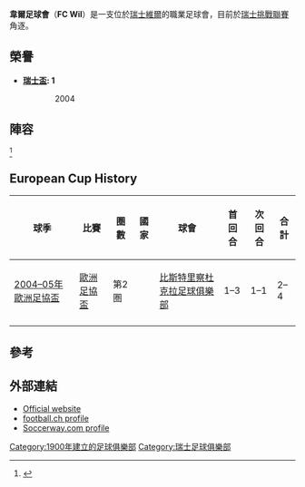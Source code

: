 {{noteTA
|G1=Football
|G2=UEFA
}}
{{Infobox football club
| clubname   = 韋爾<br> ''Wil''
| image      = 
| fullname   = FC Wil
| nickname   = 
| founded    = {{start date and age|df=yes|1900}}
| ground     = [[維爾|維爾]] IGP Arena
| capacity   = 6,900
| chairman   = Roger Bigger
| manager    = [[Fuat_Çapa|Fuat Çapa]]
| league     = [[瑞士挑戰聯賽|瑞士挑戰聯賽]]
| season     = 2021–22
| position   = 挑戰聯，第 9 位
| pattern_la1=
| pattern_b1=_vneckwhite_bottomwhite
| pattern_ra1=
| leftarm1=FFFFFF
| body1=FFFFFF
| rightarm1=FFFFFF
| shorts1=FFFFFF
| socks1=FFFFFF
| pattern_la2=
| pattern_b2=
| pattern_ra2=
| leftarm2=77B5FE
| body2=77B5FE
| rightarm2=77B5FE
| shorts2=000000
| socks2=000000
}}
'''韋爾足球會'''（'''FC Wil'''）是一支位於[[瑞士|瑞士]][[維爾|維爾]]的職業足球會，目前於[[瑞士挑戰聯賽|瑞士挑戰聯賽]]角逐。

==榮譽==
*'''[[瑞士盃|瑞士盃]]: 1'''
:: 2004

==陣容==
{{updated|2015年7月3日}}
<ref>{{Cite web |url=http://www.sfl.ch/challengeleague/klubs/fc-wil-1900/ |title=存档副本 |accessdate=2015-07-25 |archive-date=2015-06-29 |archive-url=https://web.archive.org/web/20150629004524/http://www.sfl.ch/challengeleague/klubs/fc-wil-1900/ |dead-url=yes }}</ref>
{{Fs start}}
{{Fs player|no= 1|nat=SUI|name=''Hrvoje Bukovski''|pos=GK}}
{{Fs player|no= 3|nat=BRA|name= ''Dutra''|pos=DF}}
{{Fs player|no= 4|nat=TUR|name=[[Egemen_Korkmaz|Egemen Korkmaz]]|pos=DF}}
{{Fs player|no= 5|nat=CPV|name=[[Guy_Ramos|Guy Ramos]]|pos=DF}}
{{Fs player|no= 6|nat=TUR|name=[[Ergün_Berisha|Ergün Berisha]]|pos=MF}}
{{Fs player|no= 7|nat=SWE|name=[[Andrés_Vasquez|Andrés Vasquez]]|pos=MF}}
{{Fs player|no= 8|nat=TUR|name=[[Kağan_Söylemezgiller|Kağan Söylemezgiller]]|pos=MF}}
{{Fs player|no= 9|nat=SUI|name=''Ivan Audino''|pos=FW}}
{{Fs player|no=10|nat=ALB|name=[[Gjelbrim_Taipi|Gjelbrim Taipi]]|pos=MF}}
{{Fs player|no=11|nat=BRA|name=[[Mert_Nobre|Mert Nobre]]|pos=FW}}
{{Fs player|no=13|nat=SUI|name=''Basil Stillhart''|pos=MF}}
{{Fs player|no=14|nat=SUI|name=''Silvano Schäppi''|pos=DF}}
{{Fs player|no=17|nat=SUI|name=''Dario Koller''|pos=MF}}
{{Fs mid}}
{{Fs player|no=20|nat=SUI|name=''Enis Latifi''|pos=MF}}
{{Fs player|no=21|nat=MKD|name=[[Samir_Fazli|Samir Fazli]]|pos=FW}}
{{Fs player|no=23|nat=SUI|name=[[Michael_Gonçalves|Michael Gonçalves]]|pos=DF}}
{{Fs player|no=24|nat=SUI|name=''Nedim Sacirović''|pos=MF}}
{{Fs player|no=25|nat=GER|name=''Patrick Drewes''|pos=GK|other=<small>由{{flagicon|GER}} [[禾夫斯堡足球會|禾夫斯堡]]外借</small>}}
{{Fs player|no=27|nat=BRA|name=[[安達·山度士|安達·山度士]]|pos=DF}}
{{Fs player|no=32|nat=SUI|name=''Caine Keller''|pos=FW}}
{{Fs player|no=34|nat=SUI|name=''Etienne Scholz''|pos=MF}}
{{Fs player|no=36|nat=GER|name=''David Roesler''|pos=DF}}
{{Fs player|no=37|nat=CMR|name=''Stephane Eba Eba''|pos=DF}}
{{Fs player|no=44|nat=TUR|name=[[Endoğan_Adili|Endoğan Adili]]|pos=MF|other=<small>由{{flagicon|TUR}} [[加拉塔沙雷體育會|加拉塔沙雷]]外借</small>}}
{{Fs end}}

==European Cup History==
{| class="wikitable"
! 球季
! 比賽
! 圏數
! 國家
! 球會
! 首回合 
! 次回合
! 合計
|-
|[[2004–05年歐洲足協盃|2004–05年歐洲足協盃]]
|[[歐洲足協盃|歐洲足協盃]]
|第2圏
|{{flagicon|Slovakia}}
|[[比斯特里察杜克拉足球俱樂部|比斯特里察杜克拉足球俱樂部]]
|1–3
|1–1
|2–4
|-
|}

==參考==
{{Reflist}}

==外部連結==
*[http://www.fcwil.ch/ Official website] {{Wayback|url=http://www.fcwil.ch/ |date=20150801140707 }} {{de icon}}
*[http://www.football.ch/sfl/777838/de/team.aspx football.ch profile] {{Wayback|url=http://www.football.ch/sfl/777838/de/team.aspx |date=20120503205149 }} {{de icon}} {{fr icon}} {{it icon}}
*[http://www.soccerway.com/teams/switzerland/fc-wil-1900/ Soccerway.com profile] {{Wayback|url=http://www.soccerway.com/teams/switzerland/fc-wil-1900/ |date=20150924171945 }} {{en icon}}
{{瑞士足球超級聯賽}}
[[Category:1900年建立的足球俱樂部|Category:1900年建立的足球俱樂部]]
[[Category:瑞士足球俱樂部|Category:瑞士足球俱樂部]]